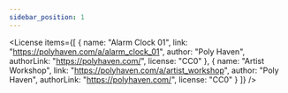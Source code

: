 ```yaml
---
sidebar_position: 1
---
```



<View3D
  src="/model/draco/alarm.glb"
  iosSrc="/model/usdz/alarm.usdz"
  envmap="/texture/artist_workshop_1k.hdr"
  showExampleCode
  showARButton />

<License items={[
  {
    name: "Alarm Clock 01",
    link: "https://polyhaven.com/a/alarm_clock_01",
    author: "Poly Haven",
    authorLink: "https://polyhaven.com/",
    license: "CC0"
  },
  {
    name: "Artist Workshop",
    link: "https://polyhaven.com/a/artist_workshop",
    author: "Poly Haven",
    authorLink: "https://polyhaven.com/",
    license: "CC0"
  }
]} />
